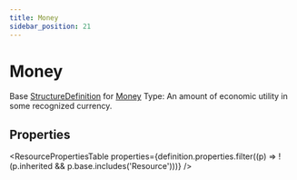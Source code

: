 ```yaml
---
title: Money
sidebar_position: 21
---
```


# Money

Base <a href="/docs/api/fhir/resources/structuredefinition">StructureDefinition</a> for <a href="/docs/api/fhir/datatypes/money">Money</a> Type: An amount of economic utility in some recognized currency.

<Tabs queryString="intro-section">
<TabItem value="schema" label="Schema" default>


## Properties


<ResourcePropertiesTable properties={definition.properties.filter((p) => !(p.inherited && p.base.includes('Resource')))} />


</TabItem>
  
  
  
  

</Tabs>
